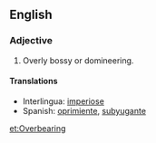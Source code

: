 ==English==
===Adjective===
#Overly bossy or domineering.

====Translations====
*Interlingua: [[imperiose]]
*Spanish: [[oprimiente]], [[subyugante]]

[[et:Overbearing]]